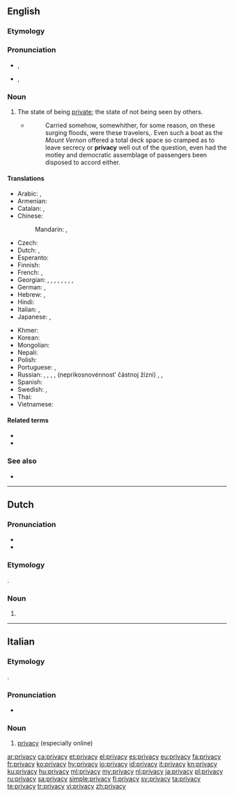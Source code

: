 ==English==
{{wikipedia}}

===Etymology===
{{rfe|lang=en}}

===Pronunciation===
* {{a|UK}} {{enPR|prĭ'və-sē}}, {{IPA|/ˈpɹɪv.ə.si/|lang=en}}
* {{a|US}} {{enPR|prī'və-sē}}, {{IPA|/ˈpɹaɪ.və.si/|lang=en}}

===Noun===
{{en-noun|~|privacies}}

# The state of being [[private]]; the state of not being seen by others.
#: {{ux|en|I need my '''privacy''', so please stay out of my room.}}
#* {{RQ:EHough PrqsPrc|II|0147}}
#*: Carried somehow, somewhither, for some reason, on these surging floods, were these travelers,{{nb...}}. Even such a boat as the ''Mount Vernon'' offered a total deck space so cramped as to leave secrecy or '''privacy''' well out of the question, even had the motley and democratic assemblage of passengers been disposed to accord either.

====Translations====
{{trans-top|state of being private}}
* Arabic: {{t|ar|سِرِّيَّة|f}}, {{t+|ar|خَلْوَة|f}}
* Armenian: {{t-needed|hy}}
* Catalan: {{t|ca|privacitat|f}}, {{t|ca|privadesa|f}}
* Chinese:
*: Mandarin: {{t+|cmn|隱私|sc=Hani}}, {{t+|cmn|隐私|tr=yǐnsī|sc=Hani}}
* Czech: {{t+|cs|soukromí|n}}
* Dutch: {{t+|nl|afzondering|f}}, {{t+|nl|privacy|f}}
* Esperanto: {{t|eo|privateco}}
* Finnish: {{t+|fi|yksityisyys}}
* French: {{t+|fr|intimité|f}}, {{t+|fr|vie privée|f}}
* Georgian: {{t|ka|კონფიდენციალობა}}, {{t|ka|ინტიმურობა}}, {{t|ka|განმარტოება}}, {{t|ka|მარტოობა}}, {{t|ka|განცალკევება}}, {{t|ka|სიმარტოვე}}, {{t|ka|საიდუმლო}} {{qualifier|of information}}, {{t|ka| საიდუმლოება}} {{qualifier|of information}}, {{t|ka|პრივატულობა}}
* German: {{t+|de|Zurückgezogenheit|f}}, {{t+|de|Privatsphäre|f}}
* Hebrew: {{t+|he|פרטיות|f|tr=pratiyut}}, {{t+|he|פרטיות|f|tr=pratiyut}}
* Hindi: {{t+|hi|एकांत|sc=Deva}}
* Italian: {{t+|it|intimità|f}}, {{t+|it|privacy|f}}
* Japanese: {{t+|ja|プライバシー|tr=puraibashī}}, {{t|ja|プライヴァシー|tr=puraivashī}}
{{trans-mid}}
* Khmer: {{t|km|បុគ្គលិកភាព|tr=bokkea’lɨk pʰiep|sc=Khmr}}
* Korean: {{t+|ko|사생활|tr=sasaeng-hwal|sc=Hang}}
* Mongolian: {{t-needed|mn}}
* Nepali: {{t+|ne|गोपनियता|tr=Gopaniyata|sc=Deva}}
* Polish: {{t+|pl|prywatność|f}}
* Portuguese: {{t+|pt|intimidade|f}}, {{t+|pt|privacidade|f}}
* Russian: {{t+|ru|уедине́ние|n}} {{qualifier|seclusion}}, {{t+|ru|прива́тность|f}}, {{t+|ru|пра́йвеси|n|tr=prájvɛsi}}, {{t+|ru|пра́йвеси|n}}, {{l|ru|неприкоснове́нность}} {{l|ru|частный|частной}} {{l|ru|жизнь|жизни}} (neprikosnovénnostʹ částnoj žízni) {{g|n}} {{qualifier|legal term}}, {{t+|ru|секре́тность|f}}, {{t+|ru|конфиденциа́льность|f|tr=konfidɛnciálʹnostʹ}}
* Spanish: {{t+|es|intimidad|f}}
* Swedish: {{t+|sv|avskildhet|c}}, {{t+|sv|privatliv}}
* Thai: {{t-needed|th}}
* Vietnamese: {{t-needed|vi}}
{{trans-bottom}}

====Related terms====
* {{l|en|antiprivacy}}
* {{l|en|private}}

===See also===
* {{l|en|mind one's own business}}

----

==Dutch==
{{wikipedia|lang=nl}}

===Pronunciation===
* {{audio|Nl-privacy.ogg|Audio|lang=nl}}
* {{hyphenation|pri|va|cy|lang=nl}}

===Etymology===
{{bor|nl|en|privacy}}.

===Noun===
{{nl-noun|f|-|-}}

# {{l|en|privacy}}

----

==Italian==

===Etymology===
{{bor|it|en|privacy}}.

===Pronunciation===
* {{IPA|/ˈpraivasi/|lang=it}}

===Noun===
{{head|it|noun|g=f|invariable}}

# [[#English|privacy]] (especially online)

[[ar:privacy]]
[[ca:privacy]]
[[et:privacy]]
[[el:privacy]]
[[es:privacy]]
[[eu:privacy]]
[[fa:privacy]]
[[fr:privacy]]
[[ko:privacy]]
[[hy:privacy]]
[[io:privacy]]
[[id:privacy]]
[[it:privacy]]
[[kn:privacy]]
[[ku:privacy]]
[[hu:privacy]]
[[ml:privacy]]
[[my:privacy]]
[[nl:privacy]]
[[ja:privacy]]
[[pl:privacy]]
[[ru:privacy]]
[[sa:privacy]]
[[simple:privacy]]
[[fi:privacy]]
[[sv:privacy]]
[[ta:privacy]]
[[te:privacy]]
[[tr:privacy]]
[[vi:privacy]]
[[zh:privacy]]